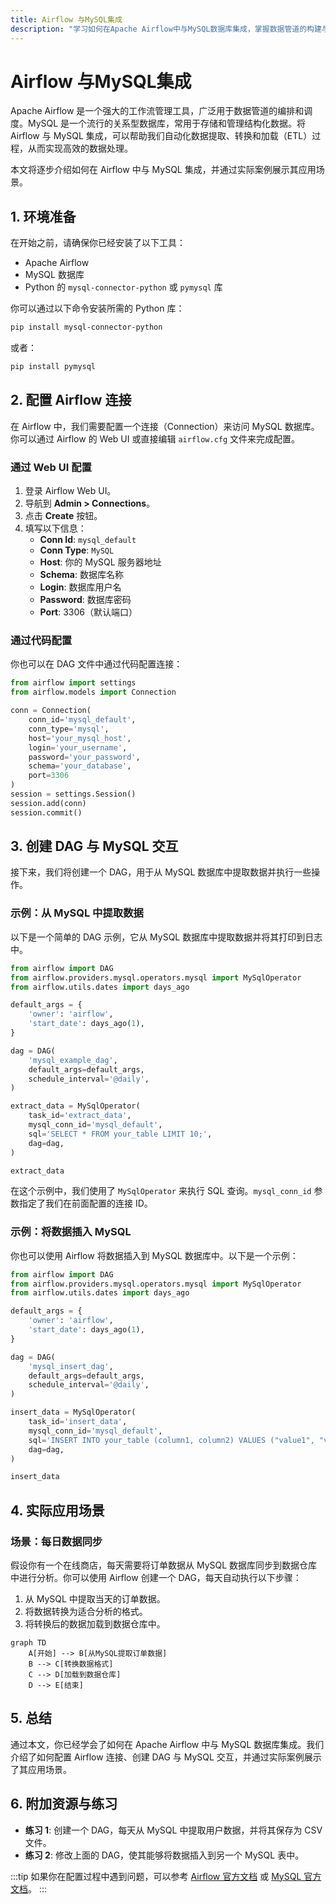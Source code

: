 ```yaml
---
title: Airflow 与MySQL集成
description: "学习如何在Apache Airflow中与MySQL数据库集成，掌握数据管道的构建与管理。"
---
```


# Airflow 与MySQL集成

Apache Airflow 是一个强大的工作流管理工具，广泛用于数据管道的编排和调度。MySQL 是一个流行的关系型数据库，常用于存储和管理结构化数据。将 Airflow 与 MySQL 集成，可以帮助我们自动化数据提取、转换和加载（ETL）过程，从而实现高效的数据处理。

本文将逐步介绍如何在 Airflow 中与 MySQL 集成，并通过实际案例展示其应用场景。

## 1. 环境准备

在开始之前，请确保你已经安装了以下工具：

- Apache Airflow
- MySQL 数据库
- Python 的 `mysql-connector-python` 或 `pymysql` 库

你可以通过以下命令安装所需的 Python 库：

```bash
pip install mysql-connector-python
```

或者：

```bash
pip install pymysql
```

## 2. 配置 Airflow 连接

在 Airflow 中，我们需要配置一个连接（Connection）来访问 MySQL 数据库。你可以通过 Airflow 的 Web UI 或直接编辑 `airflow.cfg` 文件来完成配置。

### 通过 Web UI 配置

1. 登录 Airflow Web UI。
2. 导航到 **Admin > Connections**。
3. 点击 **Create** 按钮。
4. 填写以下信息：
   - **Conn Id**: `mysql_default`
   - **Conn Type**: `MySQL`
   - **Host**: 你的 MySQL 服务器地址
   - **Schema**: 数据库名称
   - **Login**: 数据库用户名
   - **Password**: 数据库密码
   - **Port**: 3306（默认端口）

### 通过代码配置

你也可以在 DAG 文件中通过代码配置连接：

```python
from airflow import settings
from airflow.models import Connection

conn = Connection(
    conn_id='mysql_default',
    conn_type='mysql',
    host='your_mysql_host',
    login='your_username',
    password='your_password',
    schema='your_database',
    port=3306
)
session = settings.Session()
session.add(conn)
session.commit()
```

## 3. 创建 DAG 与 MySQL 交互

接下来，我们将创建一个 DAG，用于从 MySQL 数据库中提取数据并执行一些操作。

### 示例：从 MySQL 中提取数据

以下是一个简单的 DAG 示例，它从 MySQL 数据库中提取数据并将其打印到日志中。

```python
from airflow import DAG
from airflow.providers.mysql.operators.mysql import MySqlOperator
from airflow.utils.dates import days_ago

default_args = {
    'owner': 'airflow',
    'start_date': days_ago(1),
}

dag = DAG(
    'mysql_example_dag',
    default_args=default_args,
    schedule_interval='@daily',
)

extract_data = MySqlOperator(
    task_id='extract_data',
    mysql_conn_id='mysql_default',
    sql='SELECT * FROM your_table LIMIT 10;',
    dag=dag,
)

extract_data
```

在这个示例中，我们使用了 `MySqlOperator` 来执行 SQL 查询。`mysql_conn_id` 参数指定了我们在前面配置的连接 ID。

### 示例：将数据插入 MySQL

你也可以使用 Airflow 将数据插入到 MySQL 数据库中。以下是一个示例：

```python
from airflow import DAG
from airflow.providers.mysql.operators.mysql import MySqlOperator
from airflow.utils.dates import days_ago

default_args = {
    'owner': 'airflow',
    'start_date': days_ago(1),
}

dag = DAG(
    'mysql_insert_dag',
    default_args=default_args,
    schedule_interval='@daily',
)

insert_data = MySqlOperator(
    task_id='insert_data',
    mysql_conn_id='mysql_default',
    sql='INSERT INTO your_table (column1, column2) VALUES ("value1", "value2");',
    dag=dag,
)

insert_data
```

## 4. 实际应用场景

### 场景：每日数据同步

假设你有一个在线商店，每天需要将订单数据从 MySQL 数据库同步到数据仓库中进行分析。你可以使用 Airflow 创建一个 DAG，每天自动执行以下步骤：

1. 从 MySQL 中提取当天的订单数据。
2. 将数据转换为适合分析的格式。
3. 将转换后的数据加载到数据仓库中。

```mermaid
graph TD
    A[开始] --> B[从MySQL提取订单数据]
    B --> C[转换数据格式]
    C --> D[加载到数据仓库]
    D --> E[结束]
```

## 5. 总结

通过本文，你已经学会了如何在 Apache Airflow 中与 MySQL 数据库集成。我们介绍了如何配置 Airflow 连接、创建 DAG 与 MySQL 交互，并通过实际案例展示了其应用场景。

## 6. 附加资源与练习

- **练习 1**: 创建一个 DAG，每天从 MySQL 中提取用户数据，并将其保存为 CSV 文件。
- **练习 2**: 修改上面的 DAG，使其能够将数据插入到另一个 MySQL 表中。

:::tip
如果你在配置过程中遇到问题，可以参考 [Airflow 官方文档](https://airflow.apache.org/docs/) 或 [MySQL 官方文档](https://dev.mysql.com/doc/)。
:::